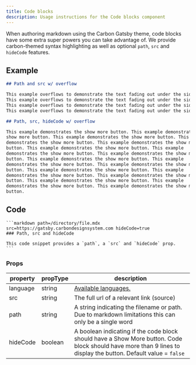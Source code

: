 ```yaml
---
title: Code blocks
description: Usage instructions for the Code blocks component
---
```


<PageDescription>

When authoring markdown using the Carbon Gatsby theme, code blocks have some
extra super powers you can take advantage of. We provide carbon-themed syntax
highlighting as well as optional `path`, `src` and `hideCode` features.

</PageDescription>

## Example

<Title>Horizontal overflow</Title>

```markdown path=/directory/file.mdx src=https://gatsby.carbondesignsystem.com
## Path and src w/ overflow

This example overflows to demonstrate the text fading out under the side bar.
This example overflows to demonstrate the text fading out under the side bar.
This example overflows to demonstrate the text fading out under the side bar.
This example overflows to demonstrate the text fading out under the side bar.
```

<Title>Vertical overflow</Title>

```markdown path=/directory/file.mdx src=https://gatsby.carbondesignsystem.com hideCode=true
## Path, src, hideCode w/ overflow

This example demonstrates the show more button. This example demonstrates the
show more button. This example demonstrates the show more button. This example
demonstrates the show more button. This example demonstrates the show more
button. This example demonstrates the show more button. This example
demonstrates the show more button. This example demonstrates the show more
button. This example demonstrates the show more button. This example
demonstrates the show more button. This example demonstrates the show more
button. This example demonstrates the show more button. This example
demonstrates the show more button. This example demonstrates the show more
button. This example demonstrates the show more button. This example
demonstrates the show more button. This example demonstrates the show more
button.
```

## Code

````mdx
```markdown path=/directory/file.mdx src=https://gatsby.carbondesignsystem.com hideCode=true
### Path, src and hideCode

This code snippet provides a `path`, a `src` and `hideCode` prop.
```
````

### Props

| property | propType | description                                                                                                                                                    |
| -------- | -------- | -------------------------------------------------------------------------------------------------------------------------------------------------------------- |
| language | string   | [Available languages.](https://github.com/FormidableLabs/prism-react-renderer/blob/master/src/vendor/prism/includeLangs.js)                                    |
| src      | string   | The full url of a relevant link (source)                                                                                                                       |
| path     | string   | A string indicating the filename or path. Due to markdown limitations this can only be a single word                                                           |
| hideCode | boolean  | A boolean indicating if the code block should have a Show More button. Code block should have more than 9 lines to display the button. Default value = `false` |
